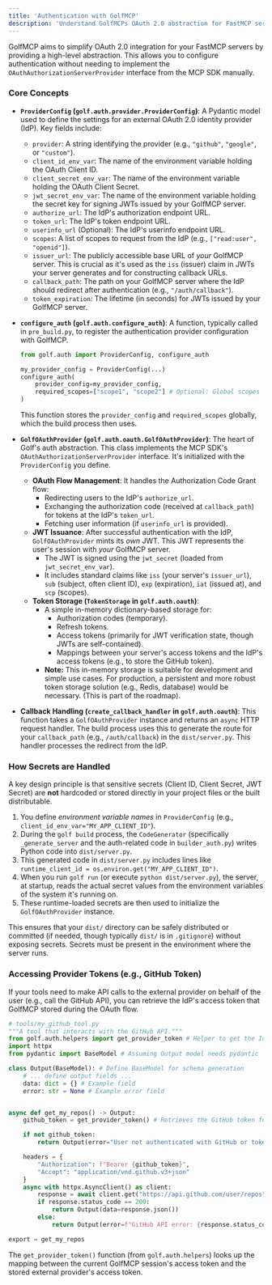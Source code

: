 ```yaml
---
title: 'Authentication with GolfMCP'
description: 'Understand GolfMCPs OAuth 2.0 abstraction for FastMCP servers.'
---
```


GolfMCP aims to simplify OAuth 2.0 integration for your FastMCP servers by providing a high-level abstraction. This allows you to configure authentication without needing to implement the `OAuthAuthorizationServerProvider` interface from the MCP SDK manually.

### Core Concepts

*   **`ProviderConfig` (`golf.auth.provider.ProviderConfig`)**:
    A Pydantic model used to define the settings for an external OAuth 2.0 identity provider (IdP). Key fields include:
    *   `provider`: A string identifying the provider (e.g., `"github"`, `"google"`, or `"custom"`).
    *   `client_id_env_var`: The name of the environment variable holding the OAuth Client ID.
    *   `client_secret_env_var`: The name of the environment variable holding the OAuth Client Secret.
    *   `jwt_secret_env_var`: The name of the environment variable holding the secret key for signing JWTs issued by your GolfMCP server.
    *   `authorize_url`: The IdP's authorization endpoint URL.
    *   `token_url`: The IdP's token endpoint URL.
    *   `userinfo_url` (Optional): The IdP's userinfo endpoint URL.
    *   `scopes`: A list of scopes to request from the IdP (e.g., `["read:user", "openid"]`).
    *   `issuer_url`: The publicly accessible base URL of *your* GolfMCP server. This is crucial as it's used as the `iss` (issuer) claim in JWTs your server generates and for constructing callback URLs.
    *   `callback_path`: The path on your GolfMCP server where the IdP should redirect after authentication (e.g., `"/auth/callback"`).
    *   `token_expiration`: The lifetime (in seconds) for JWTs issued by your GolfMCP server.

*   **`configure_auth` (`golf.auth.configure_auth`)**:
    A function, typically called in `pre_build.py`, to register the authentication provider configuration with GolfMCP.
    ```python
    from golf.auth import ProviderConfig, configure_auth

    my_provider_config = ProviderConfig(...)
    configure_auth(
        provider_config=my_provider_config,
        required_scopes=["scope1", "scope2"] # Optional: Global scopes required for any token
    )
    ```
    This function stores the `provider_config` and `required_scopes` globally, which the build process then uses.

*   **`GolfOAuthProvider` (`golf.auth.oauth.GolfOAuthProvider`)**:
    The heart of Golf's auth abstraction. This class implements the MCP SDK's `OAuthAuthorizationServerProvider` interface. It's initialized with the `ProviderConfig` you define.
    *   **OAuth Flow Management**: It handles the Authorization Code Grant flow:
        *   Redirecting users to the IdP's `authorize_url`.
        *   Exchanging the authorization code (received at `callback_path`) for tokens at the IdP's `token_url`.
        *   Fetching user information (if `userinfo_url` is provided).
    *   **JWT Issuance**: After successful authentication with the IdP, `GolfOAuthProvider` mints its *own* JWT. This JWT represents the user's session with *your* GolfMCP server.
        *   The JWT is signed using the `jwt_secret` (loaded from `jwt_secret_env_var`).
        *   It includes standard claims like `iss` (your server's `issuer_url`), `sub` (subject, often client ID), `exp` (expiration), `iat` (issued at), and `scp` (scopes).
    *   **Token Storage (`TokenStorage` in `golf.auth.oauth`)**:
        *   A simple in-memory dictionary-based storage for:
            *   Authorization codes (temporary).
            *   Refresh tokens.
            *   Access tokens (primarily for JWT verification state, though JWTs are self-contained).
            *   Mappings between your server's access tokens and the IdP's access tokens (e.g., to store the GitHub token).
        *   **Note:** This in-memory storage is suitable for development and simple use cases. For production, a persistent and more robust token storage solution (e.g., Redis, database) would be necessary. (This is part of the roadmap).

*   **Callback Handling (`create_callback_handler` in `golf.auth.oauth`)**:
    This function takes a `GolfOAuthProvider` instance and returns an `async` HTTP request handler. The build process uses this to generate the route for your `callback_path` (e.g., `/auth/callback`) in the `dist/server.py`. This handler processes the redirect from the IdP.

### How Secrets are Handled

A key design principle is that sensitive secrets (Client ID, Client Secret, JWT Secret) are **not** hardcoded or stored directly in your project files or the built distributable.
1.  You define *environment variable names* in `ProviderConfig` (e.g., `client_id_env_var="MY_APP_CLIENT_ID"`).
2.  During the `golf build` process, the `CodeGenerator` (specifically `_generate_server` and the auth-related code in `builder_auth.py`) writes Python code into `dist/server.py`.
3.  This generated code in `dist/server.py` includes lines like `runtime_client_id = os.environ.get("MY_APP_CLIENT_ID")`.
4.  When you run `golf run` (or execute `python dist/server.py`), the server, at startup, reads the actual secret values from the environment variables of the system it's running on.
5.  These runtime-loaded secrets are then used to initialize the `GolfOAuthProvider` instance.

This ensures that your `dist/` directory can be safely distributed or committed (if needed, though typically `dist/` is in `.gitignore`) without exposing secrets. Secrets must be present in the environment where the server runs.

### Accessing Provider Tokens (e.g., GitHub Token)

If your tools need to make API calls to the external provider on behalf of the user (e.g., call the GitHub API), you can retrieve the IdP's access token that GolfMCP stored during the OAuth flow.

```python
# tools/my_github_tool.py
"""A tool that interacts with the GitHub API."""
from golf.auth.helpers import get_provider_token # Helper to get the IdP token
import httpx
from pydantic import BaseModel # Assuming Output model needs pydantic

class Output(BaseModel): # Define BaseModel for schema generation
    # ... define output fields ...
    data: dict = {} # Example field
    error: str = None # Example error field


async def get_my_repos() -> Output:
    github_token = get_provider_token() # Retrieves the GitHub token for the current user

    if not github_token:
        return Output(error="User not authenticated with GitHub or token unavailable.")

    headers = {
        "Authorization": f"Bearer {github_token}",
        "Accept": "application/vnd.github.v3+json"
    }
    async with httpx.AsyncClient() as client:
        response = await client.get("https://api.github.com/user/repos", headers=headers)
        if response.status_code == 200:
            return Output(data=response.json())
        else:
            return Output(error=f"GitHub API error: {response.status_code}")

export = get_my_repos
```
The `get_provider_token()` function (from `golf.auth.helpers`) looks up the mapping between the current GolfMCP session's access token and the stored external provider's access token. 